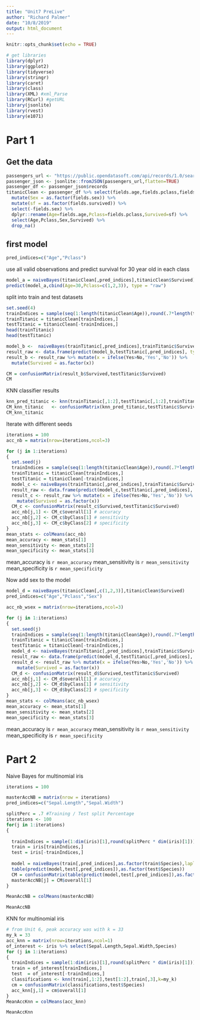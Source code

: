 ```yaml
---
title: "Unit7 PreLive"
author: "Richard Palmer"
date: "10/8/2019"
output: html_document
---
```


```r
knitr::opts_chunk$set(echo = TRUE)

# get libraries
library(dplyr)
library(ggplot2)
library(tidyverse)
library(stringr)
library(caret)
library(class)
library(XML) #xml_Parse
library(RCurl) #getURL
library(jsonlite)
library(rvest)
library(e1071)
```

# Part 1

## Get the data 
```r
passengers_url <- "https://public.opendatasoft.com/api/records/1.0/search/?dataset=titanic-passengers&rows=2000&facet=survived&facet=pclass&facet=sex&facet=age&facet=embarked"
passenger_json <- jsonlite::fromJSON(passengers_url,flatten=TRUE)
passenger_df <- passenger_json$records
titanicClean <- passenger_df %>% select(fields.age,fields.pclass,fields.survived,fields.sex) %>%
  mutate(Sex = as.factor(fields.sex)) %>% 
  mutate(sf = as.factor(fields.survived)) %>%
  select(-fields.sex) %>%
  dplyr::rename(Age=fields.age,Pclass=fields.pclass,Survived=sf) %>%
  select(Age,Pclass,Sex,Survived) %>%
  drop_na()
```

## first model

```r
pred_indices=c("Age","Pclass")
```

use all valid observations and predict survival for 30 year old in each class
```r
model_a = naiveBayes(titanicClean[,pred_indices],titanicClean$Survived)
predict(model_a,cbind(Age=30,Pclass=c(1,2,3)), type = "raw")
```

split into train and test datasets
```r
set.seed(4)
trainIndices = sample(seq(1:length(titanicClean$Age)),round(.7*length(titanicClean$Age)))
trainTitanic = titanicClean[trainIndices,]
testTitanic = titanicClean[-trainIndices,]
head(trainTitanic)
head(testTitanic)
```

```r
model_b <-  naiveBayes(trainTitanic[,pred_indices],trainTitanic$Survived)
result_raw <- data.frame(predict(model_b,testTitanic[,pred_indices], type = "raw"))
result_b <- result_raw %>% mutate(x = ifelse(Yes>No,'Yes','No')) %>%
  mutate(Survived = as.factor(x))

CM = confusionMatrix(result_b$Survived,testTitanic$Survived)
CM
```

KNN classifier results
```r
knn_pred_titanic <- knn(trainTitanic[,1:2],testTitanic[,1:2],trainTitanic$Survived,k=3,prob=TRUE)
CM_knn_titanic   <- confusionMatrix(knn_pred_titanic,testTitanic$Survived)
CM_knn_titanic

```


Iterate with different seeds
```r
iterations = 100
acc_nb = matrix(nrow=iterations,ncol=3)

for (j in 1:iterations)
{
  set.seed(j)
  trainIndices = sample(seq(1:length(titanicClean$Age)),round(.7*length(titanicClean$Age)))
  trainTitanic = titanicClean[trainIndices,]
  testTitanic = titanicClean[-trainIndices,]
  model_c <- naiveBayes(trainTitanic[,pred_indices],trainTitanic$Survived)
  result_raw <- data.frame(predict(model_c,testTitanic[,pred_indices], type = "raw"))
  result_c <- result_raw %>% mutate(x = ifelse(Yes>No,'Yes','No')) %>%
    mutate(Survived = as.factor(x))
  CM_c <- confusionMatrix(result_c$Survived,testTitanic$Survived)
  acc_nb[j,1] <- CM_c$overall[1] # accuracy
  acc_nb[j,2] <- CM_c$byClass[1] # sensitivity
  acc_nb[j,3] <- CM_c$byClass[2] # specificity
}
mean_stats <- colMeans(acc_nb)
mean_accuracy <- mean_stats[1]
mean_sensitivity <- mean_stats[2]
mean_specificity <- mean_stats[3]

```

mean_accuracy is `r mean_accuracy`
mean_sensitivity is `r mean_sensitivity`
mean_specificity is `r mean_specificity`

Now add sex to the model
```r
model_d = naiveBayes(titanicClean[,c(1,2,3)],titanicClean$Survived)
pred_indices=c("Age","Pclass","Sex")

acc_nb_wsex = matrix(nrow=iterations,ncol=3)

for (j in 1:iterations)
{
  set.seed(j)
  trainIndices = sample(seq(1:length(titanicClean$Age)),round(.7*length(titanicClean$Age)))
  trainTitanic = titanicClean[trainIndices,]
  testTitanic = titanicClean[-trainIndices,]
  model_d <- naiveBayes(trainTitanic[,pred_indices],trainTitanic$Survived)
  result_raw <- data.frame(predict(model_d,testTitanic[,pred_indices], type = "raw"))
  result_d <- result_raw %>% mutate(x = ifelse(Yes>No,'Yes','No')) %>%
    mutate(Survived = as.factor(x))
  CM_d <- confusionMatrix(result_d$Survived,testTitanic$Survived)
  acc_nb[j,1] <- CM_d$overall[1] # accuracy
  acc_nb[j,2] <- CM_d$byClass[1] # sensitivity
  acc_nb[j,3] <- CM_d$byClass[2] # specificity
}
mean_stats <- colMeans(acc_nb_wsex)
mean_accuracy <- mean_stats[1]
mean_sensitivity <- mean_stats[2]
mean_specificity <- mean_stats[3]

```

mean_accuracy is `r mean_accuracy`
mean_sensitivity is `r mean_sensitivity`
mean_specificity is `r mean_specificity`

# Part 2

Naive Bayes for multinomial iris
```r

iterations = 100

masterAccNB = matrix(nrow = iterations)
pred_indices=c("Sepal.Length","Sepal.Width")

splitPerc = .7 #Training / Test split Percentage
iterations <- 100
for(j in 1:iterations)
{
  
  trainIndices = sample(1:dim(iris)[1],round(splitPerc * dim(iris)[1]))
  train = iris[trainIndices,]
  test = iris[-trainIndices,]
  
  model = naiveBayes(train[,pred_indices],as.factor(train$Species),laplace = 1)
  table(predict(model,test[,pred_indices]),as.factor(test$Species))
  CM = confusionMatrix(table(predict(model,test[,pred_indices]),as.factor(test$Species)))
  masterAccNB[j] = CM$overall[1]
}

MeanAccNB = colMeans(masterAccNB)

MeanAccNB

```

KNN for multinomial iris
```r
# from Unit 6, peak accuracy was with k = 33
my_k = 33
acc_knn = matrix(nrow=iterations,ncol=1)
of_interest <- iris %>% select(Sepal.Length,Sepal.Width,Species)
for (j in 1:iterations)
{
  trainIndices = sample(1:dim(iris)[1],round(splitPerc * dim(iris)[1]))
  train = of_interest[trainIndices,]
  test  = of_interest[-trainIndices,]
  classifications <- knn(train[,1:2],test[1:2],train[,3],k=my_k)
  cm = confusionMatrix(classifications,test$Species)
  acc_knn[j,1] = cm$overall[1]
}
MeanAccKnn = colMeans(acc_knn)

MeanAccKnn
```









